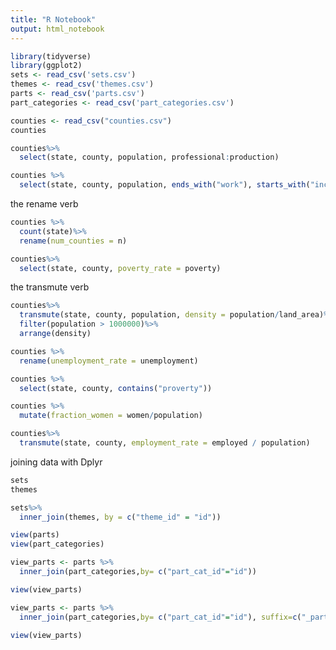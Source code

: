 ```yaml
---
title: "R Notebook"
output: html_notebook
---
```



```r
library(tidyverse)
library(ggplot2)
sets <- read_csv('sets.csv')
themes <- read_csv('themes.csv')
parts <- read_csv('parts.csv')
part_categories <- read_csv('part_categories.csv')


```

```r

counties <- read_csv("counties.csv")
counties

counties%>%
  select(state, county, population, professional:production)

counties %>%
  select(state, county, population, ends_with("work"), starts_with("income"), contains("per"))


```

the rename verb

```r

counties %>%
  count(state)%>%
  rename(num_counties = n)

counties%>%
  select(state, county, poverty_rate = poverty)
```

the transmute verb

```r

counties%>%
  transmute(state, county, population, density = population/land_area)%>%
  filter(population > 1000000)%>%
  arrange(density)

```

```r
counties %>%
  rename(unemployment_rate = unemployment)

counties %>%
  select(state, county, contains("proverty"))


```


```r

counties %>%
  mutate(fraction_women = women/population)

counties%>%
  transmute(state, county, employment_rate = employed / population)
```

joining data with Dplyr

```r

sets
themes
```


```r

sets%>%
  inner_join(themes, by = c("theme_id" = "id"))
```
```r

view(parts)
view(part_categories)

view_parts <- parts %>%
  inner_join(part_categories,by= c("part_cat_id"="id"))

view(view_parts)

view_parts <- parts %>%
  inner_join(part_categories,by= c("part_cat_id"="id"), suffix=c("_parts","_parts_categories"))

view(view_parts)
```


